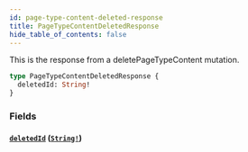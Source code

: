 ```yaml
---
id: page-type-content-deleted-response
title: PageTypeContentDeletedResponse
hide_table_of_contents: false
---
```



This is the response from a deletePageTypeContent mutation.

```graphql
type PageTypeContentDeletedResponse {
  deletedId: String!
}
```


### Fields

#### [`deletedId`](#) ([`String!`](/developers/demandhq-apis/demand-api/graphql/reference/scalars/string))






